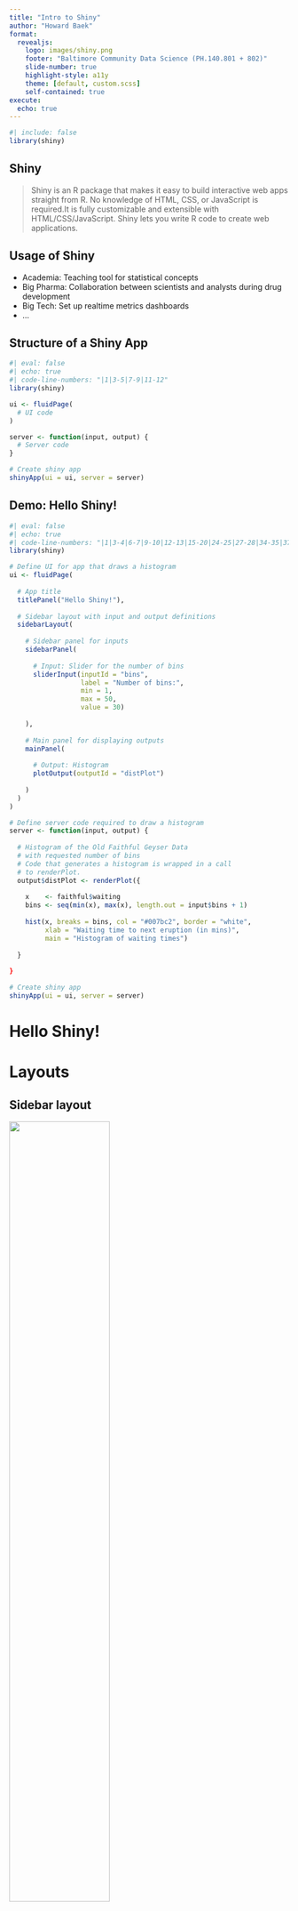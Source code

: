 ```yaml
---
title: "Intro to Shiny"
author: "Howard Baek"
format: 
  revealjs:
    logo: images/shiny.png
    footer: "Baltimore Community Data Science (PH.140.801 + 802)"
    slide-number: true
    highlight-style: a11y
    theme: [default, custom.scss]
    self-contained: true
execute:
  echo: true
---
```


```r
#| include: false
library(shiny)
```

## Shiny

> Shiny is an R package that makes it easy to build interactive web apps straight from R. No knowledge of HTML, CSS, or JavaScript is required.It is fully customizable and extensible with HTML/CSS/JavaScript. Shiny lets you write R code to create web applications.

## Usage of Shiny

- Academia: Teaching tool for statistical concepts
- Big Pharma: Collaboration between scientists and analysts during drug development
- Big Tech: Set up realtime metrics dashboards 
- ...


## Structure of a Shiny App

```r
#| eval: false
#| echo: true
#| code-line-numbers: "|1|3-5|7-9|11-12"
library(shiny)

ui <- fluidPage(
  # UI code
)

server <- function(input, output) {
  # Server code
}

# Create shiny app
shinyApp(ui = ui, server = server)
```


## Demo: Hello Shiny!

```r
#| eval: false
#| echo: true
#| code-line-numbers: "|1|3-4|6-7|9-10|12-13|15-20|24-25|27-28|34-35|37-50|52-53"
library(shiny)

# Define UI for app that draws a histogram
ui <- fluidPage(
  
  # App title
  titlePanel("Hello Shiny!"),
  
  # Sidebar layout with input and output definitions
  sidebarLayout(
    
    # Sidebar panel for inputs
    sidebarPanel(
      
      # Input: Slider for the number of bins
      sliderInput(inputId = "bins",
                  label = "Number of bins:",
                  min = 1,
                  max = 50,
                  value = 30)
      
    ),
    
    # Main panel for displaying outputs
    mainPanel(
      
      # Output: Histogram
      plotOutput(outputId = "distPlot")
      
    )
  )
)

# Define server code required to draw a histogram
server <- function(input, output) {
  
  # Histogram of the Old Faithful Geyser Data
  # with requested number of bins
  # Code that generates a histogram is wrapped in a call
  # to renderPlot.
  output$distPlot <- renderPlot({
    
    x    <- faithful$waiting
    bins <- seq(min(x), max(x), length.out = input$bins + 1)
    
    hist(x, breaks = bins, col = "#007bc2", border = "white",
         xlab = "Waiting time to next eruption (in mins)",
         main = "Histogram of waiting times")
    
  }
  
}

# Create shiny app
shinyApp(ui = ui, server = server)
```


# Hello Shiny!

# Layouts

## Sidebar layout

![](images/layout-sidebar.png){fig-align="center" width="60%"}

::: aside
From [Mastering Shiny](https://mastering-shiny.org/action-layout.html#page-with-sidebar)
:::

## Multi-row layout

![](images/layout-fluidrow.png){fig-align="center" width="60%"}

::: aside
From [Mastering Shiny](https://mastering-shiny.org/action-layout.html#multi-row)
:::

## Horizontal Tabs with `tabsetPanel()`

![](images/tabset.png){fig-align="center" width="60%"}


::: aside
From [Mastering Shiny](https://mastering-shiny.org/action-layout.html#tabsets)
:::


## Vertical Tabs with `navListPanel()`

![](images/navlistPanel.png){fig-align="center" width="60%"}

::: aside
From [Mastering Shiny](https://mastering-shiny.org/action-layout.html#navlists-and-navbars)
:::


## Dashboards

![](images/crandash.png){fig-align="center" width="60%"}





## Shiny Widgets Gallery

::: {style="text-align: center"}
<https://shiny.posit.co/r/gallery/widgets/widget-gallery/>
:::

<iframe data-src="https://gallery.shinyapps.io/081-widgets-gallery/" width="100%" height="500px" style="border:1px solid;border-radius: 5px;" data-external="1">

</iframe>

## Shiny App Gallery

::: {style="text-align: left"}
[Feature Demos](https://shiny.posit.co/r/gallery/#feature-demos)
:::


## Troubleshooting


```r
#| eval: false
#| echo: true
library(shiny)

# Define UI for app that draws a histogram
ui <- fluidPage(
  # App title
  titlePanel("Hello Shiny!"
  
  # Sidebar layout with input and output definitions
  sidebarLayout(
    # Sidebar panel for inputs
    sidebarPanel(
      # Input: Slider for the number of bins
      sliderInput(inputId = "bins",
                  label = "Number of bins:",
                  min = 1,
                  max = 50,
                  value = 30
    ),
    
    # Main panel for displaying outputs
    mainPanel(
      # Output: Histogram
      plotOutput(outputId = "distPlot")
    )
  )
)
             
# Define server code required to draw a histogram
server <- function(input, output) {
}
             
# Create shiny app
shinyApp(ui = ui, server = server)
```
             

## Share your Shiny Applications Online


::: {style="text-align: left"}
[shinyapps.io](https://www.shinyapps.io/)
:::


             